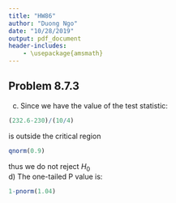 ---
title: "HW86"
author: "Duong Ngo"
date: "10/28/2019"
output: pdf_document
header-includes: 
    - \usepackage{amsmath}
---

## Problem 8.7.3
c) Since we have the value of the test statistic:
```{r}
(232.6-230)/(10/4)
```
is outside the critical region
```{r}
qnorm(0.9)
```
thus we do not reject $H_0$  
d) The one-tailed P value is:
```{r}
1-pnorm(1.04)
```
